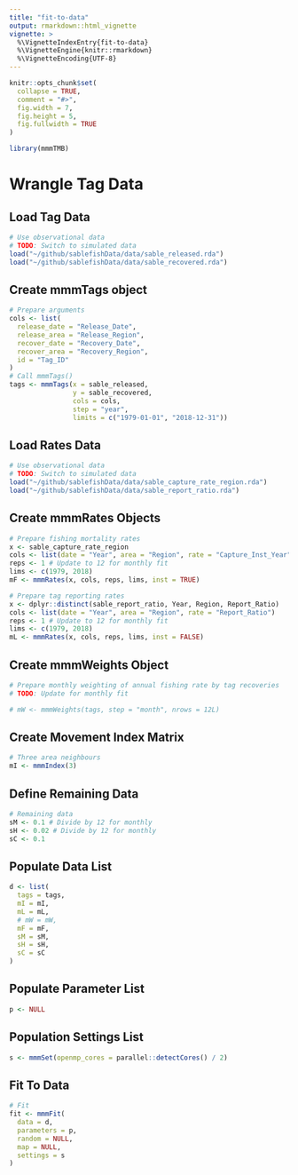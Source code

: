 ```yaml
---
title: "fit-to-data"
output: rmarkdown::html_vignette
vignette: >
  %\VignetteIndexEntry{fit-to-data}
  %\VignetteEngine{knitr::rmarkdown}
  %\VignetteEncoding{UTF-8}
---
```


```r
knitr::opts_chunk$set(
  collapse = TRUE,
  comment = "#>",
  fig.width = 7,
  fig.height = 5, 
  fig.fullwidth = TRUE
)
```

```r
library(mmmTMB)
```

# Wrangle Tag Data

## Load Tag Data
```r
# Use observational data
# TODO: Switch to simulated data
load("~/github/sablefishData/data/sable_released.rda")
load("~/github/sablefishData/data/sable_recovered.rda")

```

## Create mmmTags object
```r
# Prepare arguments
cols <- list(
  release_date = "Release_Date",
  release_area = "Release_Region",
  recover_date = "Recovery_Date",
  recover_area = "Recovery_Region",
  id = "Tag_ID"
)
# Call mmmTags()
tags <- mmmTags(x = sable_released,
                y = sable_recovered,
                cols = cols,
                step = "year",
                limits = c("1979-01-01", "2018-12-31"))

```

## Load Rates Data
```r
# Use observational data
# TODO: Switch to simulated data
load("~/github/sablefishData/data/sable_capture_rate_region.rda")
load("~/github/sablefishData/data/sable_report_ratio.rda")

```

## Create mmmRates Objects
```r
# Prepare fishing mortality rates
x <- sable_capture_rate_region
cols <- list(date = "Year", area = "Region", rate = "Capture_Inst_Year")
reps <- 1 # Update to 12 for monthly fit
lims <- c(1979, 2018)
mF <- mmmRates(x, cols, reps, lims, inst = TRUE)

# Prepare tag reporting rates
x <- dplyr::distinct(sable_report_ratio, Year, Region, Report_Ratio)
cols <- list(date = "Year", area = "Region", rate = "Report_Ratio")
reps <- 1 # Update to 12 for monthly fit
lims <- c(1979, 2018)
mL <- mmmRates(x, cols, reps, lims, inst = FALSE)

```

## Create mmmWeights Object
```r
# Prepare monthly weighting of annual fishing rate by tag recoveries
# TODO: Update for monthly fit

# mW <- mmmWeights(tags, step = "month", nrows = 12L)

```

## Create Movement Index Matrix
```r
# Three area neighbours
mI <- mmmIndex(3)


```

## Define Remaining Data
```r
# Remaining data
sM <- 0.1 # Divide by 12 for monthly
sH <- 0.02 # Divide by 12 for monthly
sC <- 0.1

```


## Populate Data List
```r
d <- list(
  tags = tags,
  mI = mI,
  mL = mL,
  # mW = mW,
  mF = mF,
  sM = sM,
  sH = sH,
  sC = sC
)

```

## Populate Parameter List
```r
p <- NULL


```

## Population Settings List
```r
s <- mmmSet(openmp_cores = parallel::detectCores() / 2)

```

## Fit To Data
```r
# Fit
fit <- mmmFit(
  data = d,
  parameters = p,
  random = NULL,
  map = NULL,
  settings = s
)

```
